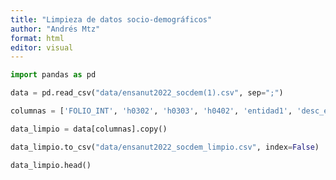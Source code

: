 ```yaml
---
title: "Limpieza de datos socio-demográficos"
author: "Andrés Mtz"
format: html
editor: visual
---
```


```python
import pandas as pd
```

```python
data = pd.read_csv("data/ensanut2022_socdem(1).csv", sep=";")
```

```python
columnas = ['FOLIO_INT', 'h0302', 'h0303', 'h0402', 'entidad1', 'desc_ent1', 'municipio1', 'desc_mun1', 'ponde_f', 'estrato']
```

```python
data_limpio = data[columnas].copy()
```

```python
data_limpio.to_csv("data/ensanut2022_socdem_limpio.csv", index=False)
```

```python
data_limpio.head()
```
